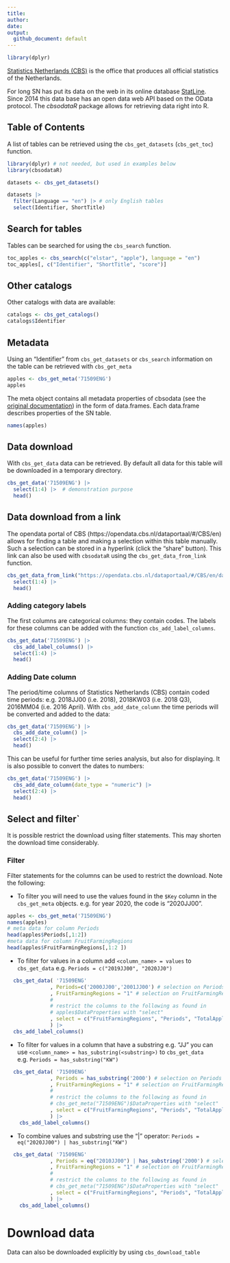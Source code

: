 ```yaml
---
title: 
author: 
date: 
output: 
  github_document: default
---
```


```r
library(dplyr)
```

[Statistics Netherlands (CBS)](https://www.cbs.nl) is the office that produces all official statistics of the Netherlands. 

For long SN has put its data on the web in its online database 
[StatLine](https://opendata.cbs.nl/statline#/CBS/en/).
Since 2014 this data base has an open data web API based on the OData protocol.
The *cbsodataR* package allows for retrieving data right into R. 

## Table of Contents

A list of tables can be retrieved using the `cbs_get_datasets` (`cbs_get_toc`) function.

```r

library(dplyr) # not needed, but used in examples below
library(cbsodataR)

datasets <- cbs_get_datasets() 

datasets |> 
  filter(Language == "en") |> # only English tables
  select(Identifier, ShortTitle) 
```

## Search for tables

Tables can be searched for using the `cbs_search` function.

```r
toc_apples <- cbs_search(c("elstar", "apple"), language = "en")
toc_apples[, c("Identifier", "ShortTitle", "score")]
```

## Other catalogs

Other catalogs with data are available:

```r
catalogs <- cbs_get_catalogs()
catalogs$Identifier
```



## Metadata 

Using an "Identifier" from `cbs_get_datasets` or `cbs_search` 
information on the table can be retrieved with `cbs_get_meta` 

```r
apples <- cbs_get_meta('71509ENG')
apples
```
The meta object contains all metadata properties of cbsodata (see the [original documentation](https://www.cbs.nl/-/media/_pdf/2017/13/handleiding-cbs-open-data-services.pdf?la=nl-nl)) in the form of data.frames. Each data.frame describes properties of the SN table.

```r
names(apples)
```

## Data download

With `cbs_get_data` data can be retrieved. By default all data for this table will be downloaded in a temporary directory.

```r
cbs_get_data('71509ENG') |> 
  select(1:4) |>  # demonstration purpose
  head()
```

## Data download from a link

The opendata portal of CBS (https://opendata.cbs.nl/dataportaal/#/CBS/en) allows for finding a table and making
a selection within this table manually. Such a selection can be stored in a hyperlink (click the "share" button).
This link can also be used with `cbsodataR` using the `cbs_get_data_from_link` function. 

```r
cbs_get_data_from_link("https://opendata.cbs.nl/dataportaal/#/CBS/en/dataset/71509ENG/table?dl=193CB") |> 
  select(1:4) |> 
  head()
```


### Adding category labels

The first columns are categorical columns: they contain codes. The labels for these columns can be added with
the function `cbs_add_label_columns`. 

```r
cbs_get_data('71509ENG') |>
  cbs_add_label_columns() |> 
  select(1:4) |> 
  head()
```

### Adding Date column

The period/time columns of Statistics Netherlands (CBS) contain coded time periods:
e.g. 2018JJ00 (i.e. 2018), 2018KW03 (i.e. 2018 Q3), 2016MM04 (i.e. 2016 April).
With `cbs_add_date_column` the time periods will be converted and added to the data:

```r
cbs_get_data('71509ENG') |>
  cbs_add_date_column() |> 
  select(2:4) |> 
  head()
```

This can be useful for further time series analysis, but also for displaying.
It is also possible to convert the dates to numbers:
```r
cbs_get_data('71509ENG') |>
  cbs_add_date_column(date_type = "numeric") |> 
  select(2:4) |> 
  head()
```



## Select and filter`

It is possible restrict the download using filter statements. This may shorten the download time considerably.

### Filter

Filter statements for the columns can be used to restrict the download. Note the following:

- To filter you will need to use the values found in the `$Key` column in the `cbs_get_meta` objects. e.g. for year 2020, the code is "2020JJ00".

```r
apples <- cbs_get_meta('71509ENG')
names(apples)
# meta data for column Periods
head(apples$Periods[,1:2])
#meta data for column FruitFarmingRegions
head(apples$FruitFarmingRegions[,1:2 ])
```


- To filter for values in a column add `<column_name> = values` to `cbs_get_data` e.g. `Periods = c("2019JJ00", "2020JJ0")`


```r
  cbs_get_data( '71509ENG'
              , Periods=c('2000JJ00','2001JJ00') # selection on Periods column
              , FruitFarmingRegions = "1" # selection on FruitFarmingRegions
              #
              # restrict the columns to the following as found in
              # apples$DataProperties with "select"
              , select = c("FruitFarmingRegions", "Periods", "TotalAppleVarieties_1")  
              ) |> 
  cbs_add_label_columns()
```

- To filter for values in a column that have a substring e.g. "JJ" you can use `<column_name> = has_substring(<substring>)` to `cbs_get_data` e.g. `Periods = has_substring("KW")`

```r
  cbs_get_data( '71509ENG'
              , Periods = has_substring('2000') # selection on Periods column
              , FruitFarmingRegions = "1" # selection on FruitFarmingRegions
              #
              # restrict the columns to the following as found in
              # cbs_get_meta("71509ENG")$DataProperties with "select"
              , select = c("FruitFarmingRegions", "Periods", "TotalAppleVarieties_1")  
              ) |> 
    cbs_add_label_columns()

```

- To combine values and substring use the "|" operator: `Periods = eq("2020JJ00") | has_substring("KW")`

```r
  cbs_get_data( '71509ENG'
              , Periods = eq("2010JJ00") | has_substring('2000') # selection on Periods column
              , FruitFarmingRegions = "1" # selection on FruitFarmingRegions
              #
              # restrict the columns to the following as found in
              # cbs_get_meta("71509ENG")$DataProperties with "select"
              , select = c("FruitFarmingRegions", "Periods", "TotalAppleVarieties_1")  
              ) |> 
    cbs_add_label_columns()
```

# Download data

Data can also be downloaded explicitly by using `cbs_download_table`
